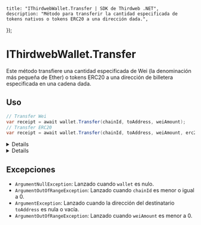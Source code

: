 

    title: "IThirdwebWallet.Transfer | SDK de Thirdweb .NET",
    description: "Método para transferir la cantidad especificada de tokens nativos o tokens ERC20 a una dirección dada.",
});

# IThirdwebWallet.Transfer

Este método transfiere una cantidad especificada de Wei (la denominación más pequeña de Ether) o tokens ERC20 a una dirección de billetera especificada en una cadena dada.

## Uso


```csharp
// Transfer Wei
var receipt = await wallet.Transfer(chainId, toAddress, weiAmount);
// Transfer ERC20
var receipt = await wallet.Transfer(chainId, toAddress, weiAmount, erc20ContractAddress);
```

<Details summary="Parámetros">

### wallet (requerido)

Una instancia de `IThirdwebWallet`. Representa la billetera desde la cual se está transfiriendo el Wei.

### chainId (requerido)

El ID de la cadena de la red en la que se realizará la transferencia.

### toAddress (requerido)

La dirección a la cual se transferirá el Wei.

### weiAmount (requerido)

La cantidad de Wei a transferir. Debe ser 0 o mayor.

### erc20ContractAddress (opcional)

La dirección del contrato del token ERC20 a transferir. Si no se proporciona, la transferencia será en tokens nativos.

</Details>

<Details summary="Valor de retorno">

### ThirdwebTransactionReceipt

El método devuelve un `ThirdwebTransactionReceipt` que contiene detalles sobre la transacción.

</Details>

## Excepciones

- `ArgumentNullException`: Lanzado cuando `wallet` es nulo.
- `ArgumentOutOfRangeException`: Lanzado cuando `chainId` es menor o igual a 0.
- `ArgumentException`: Lanzado cuando la dirección del destinatario `toAddress` es nula o vacía.
- `ArgumentOutOfRangeException`: Lanzado cuando `weiAmount` es menor a 0.
